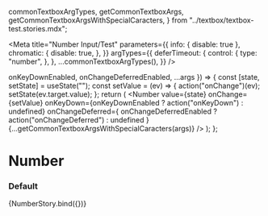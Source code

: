 
  commonTextboxArgTypes,
  getCommonTextboxArgs,
  getCommonTextboxArgsWithSpecialCaracters,
} from "../textbox/textbox-test.stories.mdx";

<Meta
  title="Number Input/Test"
  parameters={{
    info: { disable: true },
    chromatic: {
      disable: true,
    },
  }}
  argTypes={{
    deferTimeout: {
      control: {
        type: "number",
      },
    },
    ...commonTextboxArgTypes(),
  }}
/>

  onKeyDownEnabled,
  onChangeDeferredEnabled,
  ...args
}) => {
  const [state, setState] = useState("");
  const setValue = (ev) => {
    action("onChange")(ev);
    setState(ev.target.value);
  };
  return (
    <Number
      value={state}
      onChange={setValue}
      onKeyDown={onKeyDownEnabled ? action("onKeyDown") : undefined}
      onChangeDeferred={
        onChangeDeferredEnabled ? action("onChangeDeferred") : undefined
      }
      {...getCommonTextboxArgsWithSpecialCaracters(args)}
    />
  );
};

# Number

### Default

<Preview>
  <Story
    name="default"
    args={{
      onChangeDeferredEnabled: false,
      onKeyDownEnabled: false,
      deferTimeout: undefined,
      ...getCommonTextboxArgs(),
    }}
  >
    {NumberStory.bind({})}
  </Story>
</Preview>
